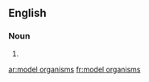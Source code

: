 ==English==

===Noun===
{{head|en|noun plural form}}

# {{plural of|model organism|lang=en}}

[[ar:model organisms]]
[[fr:model organisms]]